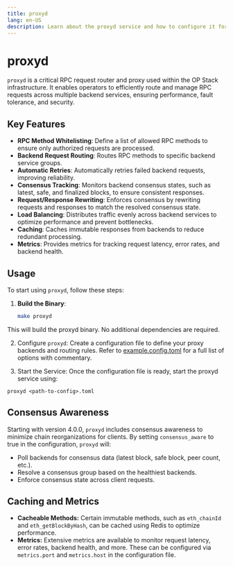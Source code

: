 ```yaml
---
title: proxyd
lang: en-US
description: Learn about the proxyd service and how to configure it for use in the OP Stack.
---
```


# proxyd

`proxyd` is a critical RPC request router and proxy used within the OP Stack infrastructure. It enables operators to efficiently route and manage RPC requests across multiple backend services, ensuring performance, fault tolerance, and security.

## Key Features

*   **RPC Method Whitelisting**: Define a list of allowed RPC methods to ensure only authorized requests are processed.
*   **Backend Request Routing**: Routes RPC methods to specific backend service groups.
*   **Automatic Retries**: Automatically retries failed backend requests, improving reliability.
*   **Consensus Tracking**: Monitors backend consensus states, such as latest, safe, and finalized blocks, to ensure consistent responses.
*   **Request/Response Rewriting**: Enforces consensus by rewriting requests and responses to match the resolved consensus state.
*   **Load Balancing**: Distributes traffic evenly across backend services to optimize performance and prevent bottlenecks.
*   **Caching**: Caches immutable responses from backends to reduce redundant processing.
*   **Metrics**: Provides metrics for tracking request latency, error rates, and backend health.

## Usage

To start using `proxyd`, follow these steps:

1.  **Build the Binary**:
    ```bash
    make proxyd  
    ```

This will build the proxyd binary. No additional dependencies are required.

2.  Configure `proxyd`: Create a configuration file to define your proxy backends and routing rules. Refer to [example.config.toml](https://github.com/ethereum-optimism/infra/blob/main/proxyd/example.config.toml) for a full list of options with commentary.

3.  Start the Service: Once the configuration file is ready, start the proxyd service using:

```
proxyd <path-to-config>.toml
```

## Consensus Awareness

Starting with version 4.0.0, `proxyd` includes consensus awareness to minimize chain reorganizations for clients. By setting `consensus_aware` to true in the configuration, `proxyd` will:

*   Poll backends for consensus data (latest block, safe block, peer count, etc.).
*   Resolve a consensus group based on the healthiest backends.
*   Enforce consensus state across client requests.

## Caching and Metrics

*   **Cacheable Methods:** Certain immutable methods, such as `eth_chainId` and `eth_getBlockByHash`, can be cached using Redis to optimize performance.
*   **Metrics:** Extensive metrics are available to monitor request latency, error rates, backend health, and more. These can be configured via `metrics.port` and `metrics.host` in the configuration file.
